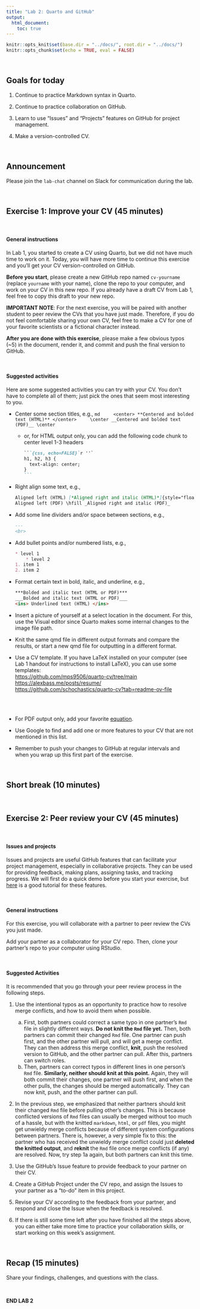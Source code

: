 ```yaml
---
title: "Lab 2: Quarto and GitHub"
output: 
  html_document:
    toc: true
---
```


```r
knitr::opts_knit$set(base.dir = "../docs/", root.dir = "../docs/")
knitr::opts_chunk$set(echo = TRUE, eval = FALSE)
```
<br>

## Goals for today

1. Continue to practice Markdown syntax in Quarto.
 
2. Continue to practice collaboration on GitHub.

3. Learn to use "Issues" and "Projects" features on GitHub for project management. 

4. Make a version-controlled CV.

<br>

## Announcement

Please join the `lab-chat` channel on Slack for communication during the lab. 

<br>

## Exercise 1: Improve your CV (45 minutes)

<br>

#### General instructions

In Lab 1, you started to create a CV using Quarto, but we did not have much time to work on it. Today, you will have more time to continue this exercise and you'll get your CV version-controlled on GitHub. 

**Before you start**, please create a new GitHub repo named `cv-yourname` (replace `yourname` with your name), clone the repo to your computer, and work on your CV in this new repo. If you already have a draft CV from Lab 1, feel free to copy this draft to your new repo.

**IMPORTANT NOTE**: For the next exercise, you will be paired with another student to peer review the CVs that you have just made. Therefore, if you do not feel comfortable sharing your own CV, feel free to make a CV for one of your favorite scientists or a fictional character instead. 

**After you are done with this exercise**, please make a few obvious typos (~5) in the document, render it, and commit and push the final version to GitHub. 

<br>  

#### Suggested activities

Here are some suggested activities you can try with your CV. You don't have to complete all of them; just pick the ones that seem most interesting to you.

  * Center some section titles, e.g.,
    ```md
    <center> **Centered and bolded text (HTML)** </center>
    \center __Centered and bolded text (PDF)__ \center
    ```
    
      * or, for HTML output only, you can add the following code chunk to center level 1-3 headers
      
        ````md
        ```{css, echo=FALSE}`r ''`
        h1, h2, h3 {
          text-align: center;
        }
        ```
        ````

  * Right align some text, e.g.,
  
    ```md
    Aligned left (HTML) [*Aligned right and italic (HTML)*]{style="float:right"}
    Aligned left (PDF) \hfill _Aligned right and italic (PDF)_
    ```
    
  * Add some line dividers and/or space between sections, e.g.,
  
    ```md
    ---
    <br>
    ```
    
  * Add bullet points and/or numbered lists, e.g.,
  
    ```md
    * level 1
        * level 2
    1. item 1
    2. item 2
    ```
    
  * Format certain text in bold, italic, and underline, e.g., 
  
    ```md
    ***Bolded and italic text (HTML or PDF)***
    ___Bolded and italic text (HTML or PDF)___
    <ins> Underlined text (HTML) </ins>
    ```
    
  * Insert a picture of yourself at a select location in the document. For this, use the Visual editor since Quarto makes some internal changes to the image file path.

  * Knit the same qmd file in different output formats and compare the results, or start a new qmd file for outputting in a different format.
  
  * Use a CV template. If you have LaTeX installed on your computer (see Lab 1 handout for instructions to install LaTeX), you can use some templates:
  <br>
<https://github.com/mps9506/quarto-cv/tree/main>
<br>
<https://alexbass.me/posts/resume/>
<br>
<https://github.com/schochastics/quarto-cv?tab=readme-ov-file>

<br> <br>
  
  * For PDF output only, add your favorite [equation](https://rmd4sci.njtierney.com/math.html). 
  
  * Use Google to find and add one or more features to your CV that are not mentioned in this list. 
  
  * Remember to push your changes to GitHub at regular intervals and when you wrap up this first part of the exercise.
  
<br>

## Short break (10 minutes)

<br>

## Exercise 2: Peer review your CV (45 minutes)

<br>

#### Issues and projects

Issues and projects are useful GitHub features that can facilitate your project management, especially in collaborative projects. They can be used for providing feedback, making plans, assigning tasks, and tracking progress. We will first do a quick demo before you start your exercise, but [here](https://fish497.github.io/website/lectures/week_02/lec_04_intro_github.html#Issues) is a good tutorial for these features. 

<br>

#### General instructions

For this exercise, you will collaborate with a partner to peer review the CVs you just made. 

Add your partner as a collaborator for your CV repo. Then, clone your partner's repo to your computer using RStudio. 

<br>


#### Suggested Activities

It is recommended that you go through your peer review process in the following steps. 

1. Use the intentional typos as an opportunity to practice how to resolve merge conflicts, and how to avoid them when possible. 
    a. First, both partners could correct a same typo in one partner's `Rmd` file in slightly different ways. **Do not knit the `Rmd` file yet.** Then, both partners can commit their changed `Rmd` file. One partner can push first, and the other partner will pull, and will get a merge conflict. They can then address this merge conflict, **knit**, push the resolved version to GitHub, and the other partner can pull. After this, partners can switch roles. 
    b. Then, partners can correct typos in different lines in one person's `Rmd` file. **Similarly, neither should knit at this point.** Again, they will both commit their changes, one partner will push first, and when the other pulls, the changes should be merged automatically. They can now knit, push, and the other partner can pull. 

2. In the previous step, we emphasized that neither partners should knit their changed `Rmd` file before pulling other's changes. This is because conflicted versions of `Rmd` files can usually be merged without too much of a hassle, but with the knitted `markdown`, `html`, or `pdf` files, you might get unwieldy merge conflicts because of different system configurations between partners. There is, however, a very simple fix to this: the partner who has received the unwieldy merge conflict could just **deleted the knitted output**, and **reknit** the `Rmd` file once merge conflicts (if any) are resolved. Now, try step 1a again, but both partners can knit this time. 

3. Use the GitHub's Issue feature to provide feedback to your partner on their CV. 

4. Create a GitHub Project under the CV repo, and assign the Issues to your partner as a "to-do" item in this project. 

5. Revise your CV according to the feedback from your partner, and respond and close the Issue when the feedback is resolved. 

6. If there is still some time left after you have finished all the steps above, you can either take more time to practice your collaboration skills, or start working on this week's assignment. 

<br>

## Recap (15 minutes)

Share your findings, challenges, and questions with the class. 

<br>

**END LAB 2**

<div class="tocify-extend-page" data-unique="tocify-extend-page" style="height: 0;"></div>
